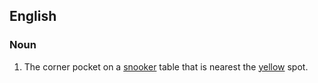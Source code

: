 ==English==

===Noun===
{{en-noun|head=[[yellow]] [[pocket]]}}

# {{lb|en|snooker}} The corner pocket on a [[snooker]] table that is nearest the [[yellow]] spot.